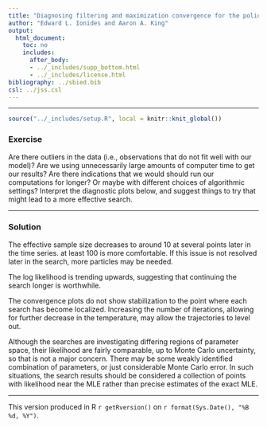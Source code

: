 ```yaml
---
title: "Diagnosing filtering and maximization convergence for the polio case study"
author: "Edward L. Ionides and Aaron A. King"
output:
  html_document:
    toc: no
    includes:
      after_body:
      - ../_includes/supp_bottom.html
      - ../_includes/license.html
bibliography: ../sbied.bib
csl: ../jss.csl
---
```


-----------------------------------

```r
source("../_includes/setup.R", local = knitr::knit_global())
```

\newcommand\prob[1]{\mathbb{P}\left[{#1}\right]}
\newcommand\expect[1]{\mathbb{E}\left[{#1}\right]}
\newcommand\var[1]{\mathrm{Var}\left[{#1}\right]}
\newcommand\cov[2]{\mathrm{Cov}\left[{#1},{#2}\right]}
\newcommand\dist[2]{\mathrm{#1}\left(#2\right)}
\newcommand\dd[1]{d{#1}}
\newcommand\lik{\mathcal{L}}
\newcommand\loglik{\ell}
\newcommand\R{\mathbb{R}}
\newcommand\data[1]{#1^*}
\newcommand\params{\, ; \,}
\newcommand\transpose{\scriptsize{T}}
\newcommand\eqspace{\quad\quad\quad}
\newcommand\profileloglik[1]{\ell^\mathrm{profile}_#1}


### Exercise

Are there outliers in the data (i.e., observations that do not fit well with our model)? Are we using unnecessarily large amounts of computer time to get our results? Are there indications that we would should run our computations for longer? Or maybe with different choices of algorithmic settings?
Interpret the diagnostic plots below, and suggest things to try that might lead to a more effective search.

---------

### Solution

The effective sample size decreases to around 10 at several points later in the time series. at least 100 is more comfortable. If this issue is not resolved later in the search, more particles may be needed. 

The log likelihood is trending upwards, suggesting that continuing the search longer is worthwhile. 

The convergence plots do not show stabilization to the point where each search has become localized. Increasing the number of iterations, allowing for further decrease in the temperature, may allow the trajectories to level out. 

Although the searches are investigating differing regions of parameter space, their likelihood are fairly comparable, up to Monte Carlo uncertainty, so that is not a major concern. There may be some weakly identified combination of parameters, or just considerable Monte Carlo error. In such situations, the search results should be considered a collection of points with likelihood near the MLE rather than precise estimates of the exact MLE.

-----------------------------------

This version produced in R `r getRversion()` on `r format(Sys.Date(), "%B %d, %Y")`.
